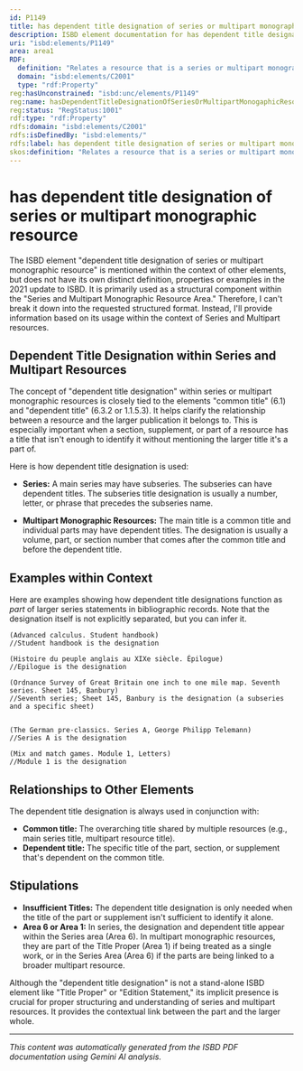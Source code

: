 ```yaml
---
id: P1149
title: has dependent title designation of series or multipart monographic resource
description: ISBD element documentation for has dependent title designation of series or multipart monographic resource
uri: "isbd:elements/P1149"
area: area1
RDF:
  definition: "Relates a resource that is a series or multipart monographic resource to numbering that alone or in conjunction with a dependent title serves to distinguish one of two or more related resources having a common title."
  domain: "isbd:elements/C2001"
  type: "rdf:Property"
reg:hasUnconstrained: "isbd:unc/elements/P1149"
reg:name: hasDependentTitleDesignationOfSeriesOrMultipartMonogaphicResource
reg:status: "RegStatus:1001"
rdf:type: "rdf:Property"
rdfs:domain: "isbd:elements/C2001"
rdfs:isDefinedBy: "isbd:elements/"
rdfs:label: has dependent title designation of series or multipart monographic resource
skos:definition: "Relates a resource that is a series or multipart monographic resource to numbering that alone or in conjunction with a dependent title serves to distinguish one of two or more related resources having a common title."
---
```

# has dependent title designation of series or multipart monographic resource

The ISBD element "dependent title designation of series or multipart monographic resource" is mentioned within the context of other elements, but does not have its own distinct definition, properties or examples in the 2021 update to ISBD. It is primarily used as a structural component within the "Series and Multipart Monographic Resource Area."  Therefore, I can't break it down into the requested structured format.  Instead, I'll provide information based on its usage within the context of Series and Multipart resources.


## Dependent Title Designation within Series and Multipart Resources

The concept of "dependent title designation" within series or multipart monographic resources is closely tied to the elements "common title" (6.1) and "dependent title" (6.3.2 or 1.1.5.3).  It helps clarify the relationship between a resource and the larger publication it belongs to. This is especially important when a section, supplement, or part of a resource has a title that isn't enough to identify it without mentioning the larger title it's a part of.

Here is how dependent title designation is used:

* **Series:** A main series may have subseries. The subseries can have dependent titles. The subseries title designation is usually a number, letter, or phrase that precedes the subseries name.

* **Multipart Monographic Resources:** The main title is a common title and individual parts may have dependent titles. The designation is usually a volume, part, or section number that comes after the common title and before the dependent title.


## Examples within Context

Here are examples showing how dependent title designations function as *part* of larger series statements in bibliographic records. Note that the designation itself is not explicitly separated, but you can infer it.

```
(Advanced calculus. Student handbook)  
//Student handbook is the designation

(Histoire du peuple anglais au XIXe siècle. Épilogue) 
//Epilogue is the designation

(Ordnance Survey of Great Britain one inch to one mile map. Seventh series. Sheet 145, Banbury)  
//Seventh series; Sheet 145, Banbury is the designation (a subseries and a specific sheet)


(The German pre-classics. Series A, George Philipp Telemann) 
//Series A is the designation

(Mix and match games. Module 1, Letters)  
//Module 1 is the designation
```

## Relationships to Other Elements

The dependent title designation is always used in conjunction with:

* **Common title:**  The overarching title shared by multiple resources (e.g., main series title, multipart resource title).
* **Dependent title:** The specific title of the part, section, or supplement that's dependent on the common title.


## Stipulations

* **Insufficient Titles:** The dependent title designation is only needed when the title of the part or supplement isn't sufficient to identify it alone.
* **Area 6 or Area 1:**  In series, the designation and dependent title appear within the Series area (Area 6).  In multipart monographic resources, they are part of the Title Proper (Area 1) if being treated as a single work, or in the Series Area (Area 6) if the parts are being linked to a broader multipart resource.



Although the "dependent title designation" is not a stand-alone ISBD element like "Title Proper" or "Edition Statement," its implicit presence is crucial for proper structuring and understanding of series and multipart resources. It provides the contextual link between the part and the larger whole.


---

*This content was automatically generated from the ISBD PDF documentation using Gemini AI analysis.*
